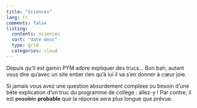 ```yaml
---
title: "Sciences"
lang: fr
comments: false
listing:
  contents: sciences
  sort: "date desc"
  type: grid
  categories: cloud
---
```


Depuis qu'il est gamin PYM adore expliquer des trucs… Bon bah, autant vous dire qu'avec un site entier rien qu'à lui il va s'en donner à cœur joie.

Si jamais vous avez une question absurdement complexe ou besoin d'une bête explication d'un truc du programme de collège : allez-y ! Par contre, il est ~~possible~~ **probable** que la réponse sera plus longue que prévue.

